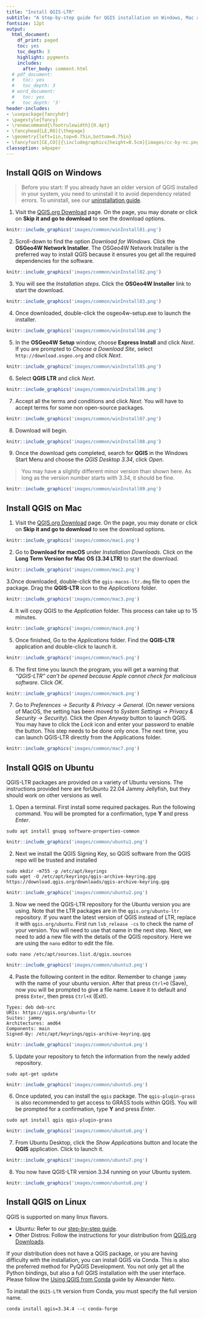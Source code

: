 ```yaml
---
title: "Install QGIS-LTR"
subtitle: "A Step-by-step guide for QGIS installation on Windows, Mac and Linux."
fontsize: 12pt
output:
  html_document:
    df_print: paged
    toc: yes
    toc_depth: 3
    highlight: pygments
    includes:
      after_body: comment.html
  # pdf_document:
  #   toc: yes
  #   toc_depth: 3
  # word_document:
  #   toc: yes
  #   toc_depth: '3'
header-includes:
- \usepackage{fancyhdr}
- \pagestyle{fancy}
- \renewcommand{\footrulewidth}{0.4pt}
- \fancyhead[LE,RO]{\thepage}
- \geometry{left=1in,top=0.75in,bottom=0.75in}
- \fancyfoot[CE,CO]{{\includegraphics[height=0.5cm]{images/cc-by-nc.png}} Ujaval Gandhi http://www.spatialthoughts.com}
classoption: a4paper
---
```



## Install QGIS on Windows


> Before you start: If you already have an older version of QGIS installed in your system, you need to uninstall it to avoid  dependency related errors. To uninstall, see our [uninstallation guide](uninstall-qgis-ltr.html#uninstall-qgis-on-windows).


1. Visit the [QGIS.org Download](https://qgis.org/en/site/forusers/download.html) page. On the page, you may donate or click on **Skip it and go to download** to see the download options. 

```r
knitr::include_graphics('images/common/winInstall01.png')
```

2. Scroll-down to find the option *Download for Windows*. Click the **OSGeo4W Network Installer**. The OSGeo4W Network Installer is the preferred way to install QGIS because it ensures you get all the required dependencies for the software.

```r
knitr::include_graphics('images/common/winInstall02.png')
```

3. You will see the *Installation steps*. Click the **OSGeo4W Installer** link to start the download.

```r
knitr::include_graphics('images/common/winInstall03.png')
```

4. Once downloaded, double-click the osgeo4w-setup.exe to launch the installer.

```r
knitr::include_graphics('images/common/winInstall04.png')
```

5. In the **OSGeo4W Setup** window, choose **Express Install** and click *Next*. If you are prompted to *Choose a Download Site*, select `http://download.osgeo.org` and click *Next*.

```r
knitr::include_graphics('images/common/winInstall05.png')
```

6. Select **QGIS LTR** and click *Next*. 

```r
knitr::include_graphics('images/common/winInstall06.png')
```

7. Accept all the terms and conditions and click *Next*. You will have to accept terms for some  non open-source packages.

```r
knitr::include_graphics('images/common/winInstall07.png')
```

8. Download will begin. 

```r
knitr::include_graphics('images/common/winInstall08.png')
```

9. Once the download gets completed, search for **QGIS** in the Windows Start Menu and choose the *QGIS Desktop 3.34*, click *Open*. 

> You may have a slightly different minor version than shown here. As long as the version number starts with 3.34, it should be fine.

```r
knitr::include_graphics('images/common/winInstall09.png')
```

## Install QGIS on Mac

1. Visit the [QGIS.org Download](https://qgis.org/en/site/forusers/download.html) page. On the page, you may donate or click on **Skip it and go to download** to see the download options.

```r
knitr::include_graphics('images/common/mac1.png')
```

2. Go to **Download for macOS** under *Installation Downloads*. Click on the **Long Term Version for Mac OS (3.34 LTR)** to start the download.

```r
knitr::include_graphics('images/common/mac2.png')
```

3.Once downloaded, double-click the `qgis-macos-ltr.dmg` file to open the package. Drag the **QGIS-LTR** icon to the *Applications* folder.

```r
knitr::include_graphics('images/common/mac3.png')
```

4. It will copy QGIS to the *Application* folder. This process can take up to 15 minutes.

```r
knitr::include_graphics('images/common/mac4.png')
```

5. Once finished, Go to the *Applications* folder. Find the **QGIS-LTR** application and double-click to launch it.

```r
knitr::include_graphics('images/common/mac5.png')
```

6. The first time you launch the program, you will get a warning that *"QGIS-LTR" can't be opened because Apple cannot check for malicious software*. Click *OK*.

```r
knitr::include_graphics('images/common/mac6.png')
```

7. Go to *Preferences &rarr; Security & Privacy &rarr; General*. (On newer versions of MacOS, the setting has been moved to *System Settings &rarr; Privacy & Security &rarr; Security*). Click the *Open Anyway* button to launch QGIS. You may have to click the *Lock* icon and enter your password to enable the button. This step needs to be done only once. The next time, you can launch QGIS-LTR directly from the Applications folder. 

```r
knitr::include_graphics('images/common/mac7.png')
```

## Install QGIS on Ubuntu

QGIS-LTR packages are provided on a variety of Ubuntu versions. The instructions provided here are forUbuntu 22.04 Jammy Jellyfish, but they should work on other versions as well. 

1. Open a terminal. First install some required packages. Run the following command. You will be prompted for a confirmation, type **Y** and press *Enter*.

```
sudo apt install gnupg software-properties-common
```

```r
knitr::include_graphics('images/common/ubuntu1.png')
```

2. Next we install the QGIS Signing Key, so QGIS software from the QGIS repo will be trusted and installed

```
sudo mkdir -m755 -p /etc/apt/keyrings
sudo wget -O /etc/apt/keyrings/qgis-archive-keyring.gpg https://download.qgis.org/downloads/qgis-archive-keyring.gpg
```

```r
knitr::include_graphics('images/common/ubuntu2.png')
```


3. Now we need the QGIS-LTR repository for the Ubuntu version you are using. Note that the LTR packages are in the `qgis.org/ubuntu-ltr` repository. If you want the latest version of QGIS instead of LTR, replace it with `qgis.org/ubuntu`. First run `lsb_release -cs` to check the name of your version. You will need to use that name in the next step. Next, we need to add a new file with the details of the QGIS repository. Here we are using the `nano` editor to edit the file.

```
sudo nano /etc/apt/sources.list.d/qgis.sources
```

```r
knitr::include_graphics('images/common/ubuntu3.png')
```

4. Paste the following content in the editor. Remember to change `jammy` with the name of your ubuntu version. After that press `Ctrl+O` (Save), now you will be prompted to give a file name. Leave it to default and press `Enter`, then press `Ctrl+X` (Exit).

```
Types: deb deb-src
URIs: https://qgis.org/ubuntu-ltr
Suites: jammy
Architectures: amd64
Components: main
Signed-By: /etc/apt/keyrings/qgis-archive-keyring.gpg
```

```r
knitr::include_graphics('images/common/ubuntu4.png')
```


5. Update your repository to fetch the information from the newly added repository. 

```
sudo apt-get update
```

```r
knitr::include_graphics('images/common/ubuntu5.png')
```

6. Once updated, you can install the `qgis` package. The `qgis-plugin-grass` is also recommended to get access to GRASS tools within QGIS. You will be prompted for a confirmation, type **Y** and press *Enter*.

```
sudo apt install qgis qgis-plugin-grass
```

```r
knitr::include_graphics('images/common/ubuntu6.png')
```

7. From Ubuntu Desktop, click the *Show Applications* button and locate the **QGIS** application. Click to launch it.

```r
knitr::include_graphics('images/common/ubuntu7.png')
```

8. You now have QGIS-LTR version 3.34 running on your Ubuntu system.

```r
knitr::include_graphics('images/common/ubuntu8.png')
```


## Install QGIS on Linux

QGIS is supported on many linux flavors. 

* Ubuntu: Refer to our [step-by-step guide](#install-qgis-on-ubuntu).
* Other Distros: Follow the instructions for your distribution from [QGIS.org Downloads](https://qgis.org/en/site/forusers/alldownloads.html#linux).

If your distribution does not have a QGIS package, or you are having difficulty with the installation, you can install QGIS via Conda. This is also the preferred method for PyQGIS Development. You not only get all the Python bindings, but also a full QGIS installation with the user interface. Please follow the [Using QGIS from Conda](https://gisunchained.wordpress.com/2019/05/29/using-qgis-from-conda/) guide by Alexander Neto. 

To install the `QGIS-LTR` version from Conda, you must specify the full version name.
```
conda install qgis=3.34.4 --c conda-forge 
```
